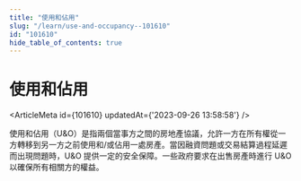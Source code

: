 ```yaml
---
title: "使用和佔用"
slug: "/learn/use-and-occupancy--101610"
id: "101610"
hide_table_of_contents: true
---
```



# 使用和佔用

<ArticleMeta id={101610} updatedAt={'2023-09-26 13:58:58'} />
<div className='border-solid border-b border-t-0 my-4 border-[var(--ifm-color-gray-300)]' />

使用和佔用（U&O）是指兩個當事方之間的房地產協議，允許一方在所有權從一方轉移到另一方之前使用和/或佔用一處房產。當因融資問題或交易結算過程延遲而出現問題時，U&O 提供一定的安全保障。一些政府要求在出售房產時進行 U&O 以確保所有相關方的權益。
